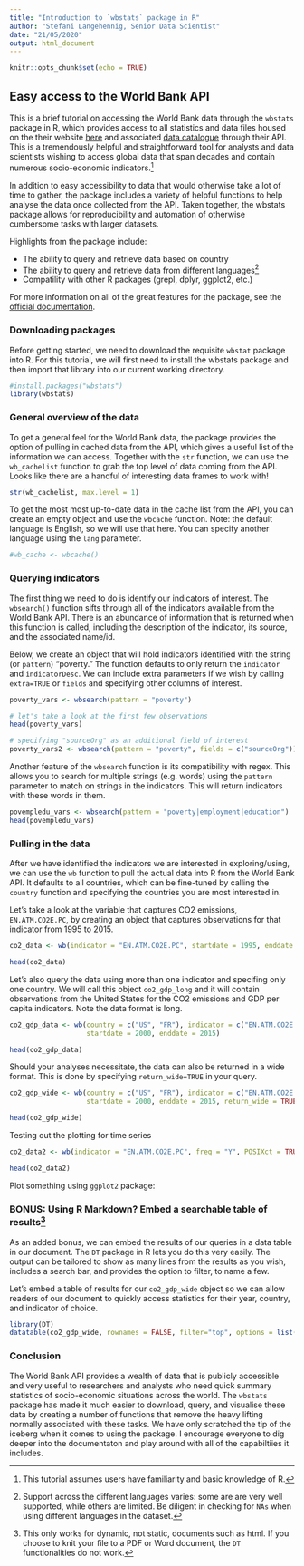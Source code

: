 ---
title: "Introduction to `wbstats` package in R"
author: "Stefani Langehennig, Senior Data Scientist"
date: "21/05/2020"
output: html_document
---

```{r setup, include=FALSE}
knitr::opts_chunk$set(echo = TRUE)
```

## Easy access to the World Bank API

This is a brief tutorial on accessing the World Bank data through the `wbstats` package in R, which provides access to all statistics and data files housed on the their website [here](http://data.worldbank.org/developers/api-overview) and associated [data catalogue](http://data.worldbank.org/developers/data-catalog-api) through their API. This is a tremendously helpful and straightforward tool for analysts and data scientists wishing to access global data that span decades and contain numerous socio-economic indicators.^[This tutorial assumes users have familiarity and basic knowledge of R.]

In addition to easy accessibility to data that would otherwise take a lot of time to gather, the package includes a variety of helpful functions to help analyse the data once collected from the API. Taken together, the wbstats package allows for reproducibility and automation of otherwise cumbersome tasks with larger datasets. 

Highlights from the package include:

* The ability to query and retrieve data based on country
* The ability to query and retrieve data from different languages^[Support across the different languages varies: some are are very well supported, while others are limited. Be diligent in checking for `NAs` when using different languages in the dataset.]
* Compatility with other R packages (grepl, dplyr, ggplot2, etc.)

For more information on all of the great features for the package, see the [official documentation](https://cran.r-project.org/web/packages/wbstats/wbstats.pdf).

### Downloading packages 

Before getting started, we need to download the requisite `wbstat` package into R. For this tutorial, we will first need to install the wbstats package and then import that library into our current working directory.
```{r, warning=FALSE}
#install.packages("wbstats")
library(wbstats)
```

### General overview of the data

To get a general feel for the World Bank data, the package provides the option of pulling in cached data from the API, which gives a useful list of the information we can access. Together with the `str` function, we can use the `wb_cachelist` function to grab the top level of data coming from the API. Looks like there are a handful of interesting data frames to work with!

```{r, warning=FALSE}
str(wb_cachelist, max.level = 1)

```

To get the most most up-to-date data in the cache list from the API, you can create an empty object and use the `wbcache` function. Note: the default language is English, so we will use that here. You can specify another language using the `lang` parameter.

```{r}
#wb_cache <- wbcache()

```

### Querying indicators

The first thing we need to do is identify our indicators of interest. The `wbsearch()` function sifts through all of the indicators available from the World Bank API. There is an abundance of information that is returned when this function is called, including the description of the indicator, its source, and the associated name/id.

Below, we create an object that will hold indicators identified with the string (or `pattern`) "poverty." The function defaults to only return the `indicator` and `indicatorDesc`. We can include extra parameters if we wish by calling `extra=TRUE` or `fields` and specifying other columns of interest.

```{r}
poverty_vars <- wbsearch(pattern = "poverty")

# let's take a look at the first few observations
head(poverty_vars)

# specifying "sourceOrg" as an additional field of interest
poverty_vars2 <- wbsearch(pattern = "poverty", fields = c("sourceOrg"))

```

Another feature of the `wbsearch` function is its compatibility with regex. This allows you to search for multiple strings (e.g. words) using the `pattern` parameter to match on strings in the indicators. This will return indicators with these words in them.

```{r}
povempledu_vars <- wbsearch(pattern = "poverty|employment|education")
head(povempledu_vars)

```

### Pulling in the data

After we have identified the indicators we are interested in exploring/using, we can use the `wb` function to pull the actual data into R from the World Bank API. It defaults to all countries, which can be fine-tuned by calling the `country` function and specifying the countries you are most interested in.

Let's take a look at the variable that captures CO2 emissions, `EN.ATM.CO2E.PC`, by creating an object that captures observations for that indicator from 1995 to 2015.

```{r}
co2_data <- wb(indicator = "EN.ATM.CO2E.PC", startdate = 1995, enddate = 2015)

head(co2_data)

```

Let's also query the data using more than one indicator and specifing only one country. We will call this object `co2_gdp_long` and it will contain observations from the United States for the CO2 emissions and GDP per capita indicators. Note the data format is long.

```{r}
co2_gdp_data <- wb(country = c("US", "FR"), indicator = c("EN.ATM.CO2E.PC", "NY.GDP.MKTP.CD"),
                   startdate = 2000, enddate = 2015)

head(co2_gdp_data)
```
Should your analyses necessitate, the data can also be returned in a wide format. This is done by specifying `return_wide=TRUE` in your query.

```{r}
co2_gdp_wide <- wb(country = c("US", "FR"), indicator = c("EN.ATM.CO2E.PC", "NY.GDP.MKTP.CD"),
                   startdate = 2000, enddate = 2015, return_wide = TRUE)

head(co2_gdp_wide)
```

Testing out the plotting for time series

```{r}
co2_data2 <- wb(indicator = "EN.ATM.CO2E.PC", freq = "Y", POSIXct = TRUE)

head(co2_data2)
```

Plot something using `ggplot2` package:


### **BONUS**: Using R Markdown? Embed a searchable table of results^[This only works for dynamic, not static, documents such as html. If you choose to knit your file to a PDF or Word document, the `DT` functionalities do not work.]

As an added bonus, we can embed the results of our queries in a data table in our document. The `DT` package in R lets you do this very easily. The output can be tailored to show as many lines from the results as you wish, includes a search bar, and provides the option to filter, to name a few.

Let's embed a table of results for our `co2_gdp_wide` object so we can allow readers of our document to quickly access statistics for their year, country, and indicator of choice. 

```{r, warning=FALSE}
library(DT)
datatable(co2_gdp_wide, rownames = FALSE, filter="top", options = list(pageLength = 5, scrollX=T))
```

### Conclusion

The World Bank API provides a wealth of data that is publicly accessible and very useful to researchers and analysts who need quick summary statistics of socio-economic situations across the world. The `wbstats` package has made it much easier to download, query, and visualise these data by creating a number of functions that remove the heavy lifting normally associated with these tasks. We have only scratched the tip of the iceberg when it comes to using the package. I encourage everyone to dig deeper into the documentaton and play around with all of the capabiltiies it includes.

